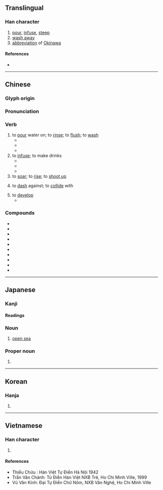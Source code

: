{{character info/new}}
{{also|冲|盅}}
==Translingual==

===Han character===
{{Han char|rn=85|rad=水|as=04|sn=7|four=35106|canj=EL|ids=⿰氵中}}

# [[pour]], [[infuse]], [[steep]]
# [[wash away]]
# [[abbreviation]] of [[Okinawa]]

====References====
* {{Han ref|kx=0611.180|dkj=17209|dj=1004.080|hdz=31565.030|uh=6C96|ud=27798|bh=A852|bd=43090}}

----

==Chinese==
{{zh-forms|s=冲}}

===Glyph origin===
{{Han etym}}

===Pronunciation===
{{zh-pron
|m=chōng
|c=cung1
|h=pfs=chhûng
|mn=chhèng/chhiong
|mc=y
|oc=y
|cat=v
}}

===Verb===
{{zh-verb}}

# to [[pour]] water on; to [[rinse]]; to [[flush]]; to [[wash]]
#* {{zh-x|我 觉得 我 得{děi} 回家 '''冲''' 个 澡。|I think I'll go home and have a shower.}}
#* {{zh-x|許多 房屋 被 洪水 '''沖'''走 了。|A lot of houses were '''washed''' away by the flood.}}
#* {{zh-x|他 用 水 '''冲''' 了 把 脸，然后 刷牙。|He '''splashed''' water on his face, then brushed his teeth.}}
# to [[infuse]]; to make drinks
#* {{zh-x|冲 茶|to make tea}}
#* {{zh-x|冲 咖啡|to make coffee}}
#* {{zh-x|给 你 的 咖啡，按 你 的 口味 '''冲''' 的。|Here's your coffee, just the way you like it.}}
# to [[soar]]; to [[rise]]; to [[shoot up]]
# {{qualifier|of water}} to [[dash]] against; to [[collide]] with
# to [[develop]] {{qualifier|a film}}
#* {{zh-x|冲 胶卷|to develop a film}}

===Compounds===
{{der-top}}
* {{zh-l|沖沖}}
* {{zh-l|沖淡}}
* {{zh-l|沖服}}
* {{zh-l|沖積}}
* {{zh-l|沖劑}}
* {{zh-l|沖涼}}
* {{zh-l|沖刷}}
* {{zh-l|沖塌}}
* {{zh-l|沖天}}
* {{zh-l|沖洗}}
{{der-bottom}}

{{zh-cat|Elementary}}

----

==Japanese==

===Kanji===
{{ja-kanji|grade=c|rs=水04}}

====Readings====
{{ja-readings
|goon=じゅう<ぢゆう
|kanon=ちゅう
|kun=おき-, わく
}}

===Noun===
{{ja-noun|おき}}

# [[open sea]]

===Proper noun===
{{ja-pos|おき|proper}}

# {{surname|lang=ja|sort=おき}}

----

==Korean==

===Hanja===
{{ko-hanja|hangeul=충|eumhun=|rv=chung|mr=ch'ung|y=chwung}}

# {{defn|lang=ko|sort=水04}}

----

==Vietnamese==

===Han character===
{{vi-hantu|[[trong]], [[trùng]], [[xung]]|rs=水04}}

# {{defn|lang=vi|sort=水04}}

====References====
* Thiều Chửu : Hán Việt Tự Điển Hà Nội 1942
* Trần Văn Chánh: Từ Điển Hán Việt NXB Trẻ, Ho Chi Minh Ville, 1999
* Vũ Văn Kính: Đại Tự Điển Chữ Nôm, NXB Văn Nghệ, Ho Chi Minh Ville